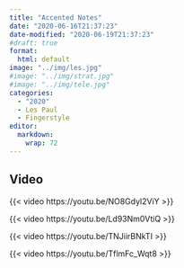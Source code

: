 ```yaml
---
title: "Accented Notes"
date: "2020-06-16T21:37:23"
date-modified: "2020-06-19T21:37:23"
#draft: true
format: 
  html: default
image: "../img/les.jpg"
#image: "../img/strat.jpg"
#image: "../img/tele.jpg"
categories:
  - "2020"
  - Les Paul
  - Fingerstyle
editor: 
  markdown: 
    wrap: 72
---
```


## Video

{{< video https://youtu.be/NO8Gdyl2ViY >}}

{{< video https://youtu.be/Ld93Nm0VtiQ >}}

{{< video https://youtu.be/TNJiirBNkTI >}}

{{< video https://youtu.be/TflmFc_Wqt8 >}}
